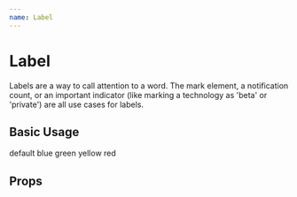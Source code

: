 ```yaml
---
name: Label
---
```




# Label

Labels are a way to call attention to a word. The mark element, a notification
count, or an important indicator (like marking a technology as 'beta' or
'private') are all use cases for labels.

## Basic Usage

<Playground>
  <GuideExample>
    <Label>default</Label>
  </GuideExample>
  <GuideExample label="blue">
    <Label blue>blue</Label>
  </GuideExample>
  <GuideExample label="green">
    <Label green>green</Label>
  </GuideExample>
  <GuideExample label="yellow">
    <Label yellow>yellow</Label>
  </GuideExample>
  <GuideExample label="red">
    <Label red>red</Label>
  </GuideExample>
</Playground>

## Props

<PropsTable of={Label} />
